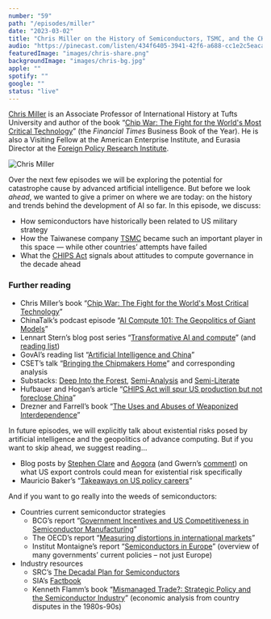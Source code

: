 ```yaml
---
number: "59"
path: "/episodes/miller"
date: "2023-03-02"
title: "Chris Miller on the History of Semiconductors, TSMC, and the CHIPS Act"
audio: "https://pinecast.com/listen/434f6405-3941-42f6-a688-cc1e2c5eaca6.mp3"
featuredImage: "images/chris-share.png"
backgroundImage: "images/chris-bg.jpg"
apple: ""
spotify: ""
google: ""
status: "live"
---
```


[Chris Miller](https://www.christophermiller.net/) is an Associate Professor of International History at Tufts University and author of the book “[Chip War: The Fight for the World's Most Critical Technology](https://www.goodreads.com/book/show/60321447-chip-war)” (the *Financial Times* Business Book of the Year). He is also a Visiting Fellow at the American Enterprise Institute, and Eurasia Director at the [Foreign Policy Research Institute](https://www.fpri.org/).

<div class="episode-image_variable">

![Chris Miller](images/chris-miller.jpeg)

</div>

Over the next few episodes we will be exploring the potential for catastrophe cause by advanced artificial intelligence. But before we look *ahead*, we wanted to give a primer on where we are today: on the history and trends behind the development of AI so far. In this episode, we discuss:

- How semiconductors have historically been related to US military strategy
- How the Taiwanese company [TSMC](https://www.tsmc.com/english) became such an important player in this space — while other countries’ attempts have failed
- What the [CHIPS Act](https://www.whitehouse.gov/briefing-room/statements-releases/2022/08/09/fact-sheet-chips-and-science-act-will-lower-costs-create-jobs-strengthen-supply-chains-and-counter-china/) signals about attitudes to compute governance in the decade ahead

### Further reading

- Chris Miller’s book “[Chip War: The Fight for the World's Most Critical Technology](https://www.goodreads.com/book/show/60321447-chip-war)”
- ChinaTalk’s podcast episode “[AI Compute 101: The Geopolitics of Giant Models](https://www.lawfareblog.com/chinatalk-ai-compute-101-geopolitics-giant-models)”
- Lennart Stern’s blog post series “[Transformative AI and compute](https://forum.effectivealtruism.org/s/4yLbeJ33fYrwnfDev)” (and [reading list](https://docs.google.com/document/d/1DF31DIkwS9GONzmy1W3nuI9HRAwSKy8JcIbzKYXg-ic/edit?usp=sharing))
- GovAI’s reading list “[Artificial Intelligence and China](https://www.governance.ai/research-paper/artificial-intelligence-and-china)”
- CSET’s talk “[Bringing the Chipmakers Home](https://cset.georgetown.edu/event/bringing-the-chipmakers-home/)” and corresponding analysis
- Substacks: [Deep Into the Forest](https://deepforest.substack.com/p/a-deeper-dive-into-semiconductor), [Semi-Analysis](https://www.semianalysis.com/p/i-semiconductor-the-regionalization?utm_source=%2Fsearch%2Fjapan&utm_medium=reader2) and [Semi-Literate](https://semiliterate.substack.com/p/from-tsmc-to-tungsten-semiconductor)
- Hufbauer and Hogan’s article “[CHIPS Act will spur US production but not foreclose China](https://papers.ssrn.com/sol3/papers.cfm?abstract_id=4261113)”
- Drezner and Farrell’s book “[The Uses and Abuses of Weaponized Interdependence](https://www.goodreads.com/book/show/53439117-the-uses-and-abuses-of-weaponized-interdependence?from_search=true&from_srp=true&qid=VBnaT4BpSp&rank=1)”

In future episodes, we will explicitly talk about existential risks posed by artificial intelligence and the geopolitics of advance computing. But if you want to skip ahead, we suggest reading…

- Blog posts by [Stephen Clare](https://forum.effectivealtruism.org/posts/c6RnqjBd3BAkqsknB/the-us-expands-restrictions-on-ai-exports-to-china-what-are) and [Aogora](https://www.lesswrong.com/posts/oBTkthd7h8sDpkiu2/analysis-us-restricts-gpu-sales-to-china) (and Gwern’s [comment](https://www.lesswrong.com/posts/oBTkthd7h8sDpkiu2/analysis-us-restricts-gpu-sales-to-china?commentId=xS8fc82cLd83y6pbb)) on what US export controls could mean for existential risk specifically
- Mauricio Baker’s “[Takeaways on US policy careers](https://forum.effectivealtruism.org/posts/z9hzAB9mfgcpXmcze/takeaways-on-us-policy-careers-part-1-paths-to-impact-and)”

And if you want to go really into the weeds of semiconductors:

- Countries current semiconductor strategies
  - BCG’s report “[Government Incentives and US Competitiveness in Semiconductor Manufacturing](https://www.bcg.com/publications/2020/incentives-and-competitiveness-in-semiconductor-manufacturing)”
  - The OECD’s report “[Measuring distortions in international markets](https://www.oecd.org/officialdocuments/publicdisplaydocumentpdf/?cote=TAD/TC(2019)9/FINAL&docLanguage=En)”
  - Institut Montaigne’s report “[Semiconductors in Europe](https://www.institutmontaigne.org/ressources/pdfs/publications/europe-new-geopolitics-technology-1.pdf)” (overview of many governments’ current policies – not just Europe)
- Industry resources
  - SRC’s [The Decadal Plan for Semiconductors ](https://www.src.org/about/decadal-plan/)
  - SIA’s [Factbook](https://www.semiconductors.org/wp-content/uploads/2022/05/SIA-2022-Factbook_May-2022.pdf)
  - Kenneth Flamm’s book “[Mismanaged Trade?: Strategic Policy and the Semiconductor Industry](https://www.brookings.edu/book/mismanaged-trade/)” (economic analysis from country disputes in the 1980s-90s)